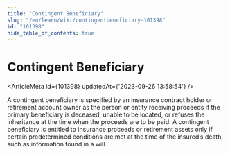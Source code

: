 ```yaml
---
title: "Contingent Beneficiary"
slug: "/en/learn/wiki/contingentbeneficiary-101398"
id: "101398"
hide_table_of_contents: true
---
```



# Contingent Beneficiary

<ArticleMeta id={101398} updatedAt={'2023-09-26 13:58:54'} />
<div className='border-solid border-b border-t-0 my-4 border-[var(--ifm-color-gray-300)]' />

A contingent beneficiary is specified by an insurance contract holder or retirement account owner as the person or entity receiving proceeds if the primary beneficiary is deceased, unable to be located, or refuses the inheritance at the time when the proceeds are to be paid. A contingent beneficiary is entitled to insurance proceeds or retirement assets only if certain predetermined conditions are met at the time of the insured’s death, such as information found in a will.
